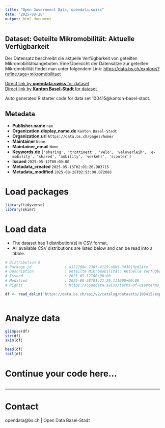 ```yaml
---
title: "Open Government Data, opendata.swiss"
date: "2025-08-28"
output: html_document
---
```


## Dataset: Geteilte Mikromobilität: Aktuelle Verfügbarkeit

Der Datensatz beschreibt die aktuelle Verfügbarkeit von geteilten Mikromobilitätsangeboten.
Eine Übersicht der Datensätze zur geteilten Mikromobilität findet man unter folgendem Link: [https://data.bs.ch/explore/?refine.tags=mikromobilitaet](https://data.bs.ch/explore/?refine.tags=mikromobilitaet) 

[Direct link by **opendata.swiss** for dataset](https://opendata.swiss/de/dataset/geteilte-mikromobilitat-aktuelle-verfugbarkeit)<br>
[Direct link by **Kanton Basel-Stadt** for dataset](https://data.bs.ch/explore/dataset/100415/)

Auto generated R starter code for data set 100415@kanton-basel-stadt.

## Metadata

- **Publisher.name** `nan`
- **Organization.display_name.de** `Kanton Basel-Stadt`
- **Organization.url** `https://data.bs.ch/pages/home/`
- **Maintainer** `None`
- **Maintainer_email** `None`
- **Keywords.de** `['sharing', 'trottinett', 'velo', 'veloverleih', 'e-mobility', 'shared', 'mobility', 'verkehr', 'scooter']`
- **Issued** `2025-05-12T00:00:00`
- **Metadata_created** `2025-05-13T02:01:26.983715`
- **Metadata_modified** `2025-08-28T02:53:00.072088`


# Load packages

```r

library(tidyverse)
library(skimr)

```

# Load data

-   The dataset has 1 distribution(s) in CSV format.
-   All available CSV distributions are listed below and can be read into a tibble.

```r

# Distribution 0
# Package_id               : a122768e-236f-4129-a6b1-343013ed24fe
# Description              : Geteilte Mikromobilität: Aktuelle Verfügbarkeit (csv)
# Issued                   : 2025-05-12T00:00:00
# Modified                 : 2025-08-28T01:21:20.111000+00:00
# Rights                   : https://opendata.swiss/terms-of-use#terms_by

df <- read_delim('https://data.bs.ch/api/v2/catalog/datasets/100415/exports/csv?use_labels=true')



```

# Analyze data

```r

glimpse(df)
str(df)
skim(df)

head(df)
tail(df)

```

# Continue your code here...

```r

```

------------------------------------------------------------------------

# Contact

opendata@bs.ch | Open Data Basel-Stadt
